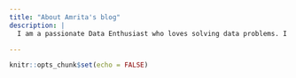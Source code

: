 ```yaml
---
title: "About Amrita's blog"
description: |
  I am a passionate Data Enthusiast who loves solving data problems. I am not a pro yet but I am learning various techniques to make my overall learning journey memorable. This blog has a list of my data projects which I am happy to share with other data scientists. If you want to drop a comment, note, improvement ideas, please feel free to do so.

---
```


```r
knitr::opts_chunk$set(echo = FALSE)
```
